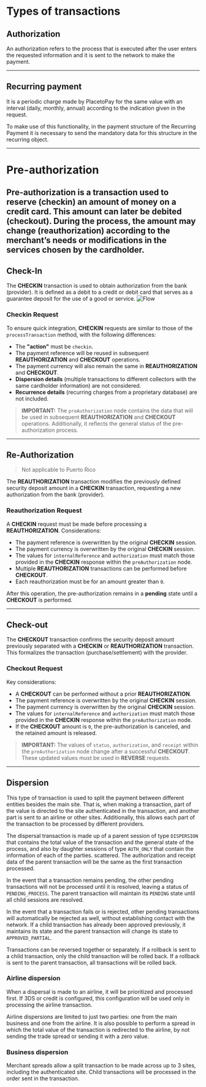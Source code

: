 # Types of transactions

## Authorization
An authorization refers to the process that is executed after the user enters the requested information and it is sent to the network to make the payment.

---

## Recurring payment
It is a periodic charge made by PlacetoPay for the same value with an interval (daily, monthly, annual) according to the indication given in the request.

To make use of this functionality, in the payment structure of the Recurring Payment it is necessary to send the mandatory data for this structure in the recurring object.

---

# Pre-authorization

Pre-authorization is a transaction used to reserve (**checkin**) an amount of money on a credit card. This amount can later be debited (**checkout**). During the process, the amount may change (**reauthorization**) according to the merchant’s needs or modifications in the services chosen by the cardholder. 
---

## Check-In

The **CHECKIN** transaction is used to obtain authorization from the bank (provider). It is defined as a debit to a credit or debit card that serves as a guarantee deposit for the use of a good or service.
![Flow](/GatewayFlow.png)

### Checkin Request

To ensure quick integration, **CHECKIN** requests are similar to those of the `processTransaction` method, with the following differences:

- The **"action"** must be `checkin`.
- The payment reference will be reused in subsequent **REAUTHORIZATION** and **CHECKOUT** operations.
- The payment currency will also remain the same in **REAUTHORIZATION** and **CHECKOUT**.
- **Dispersion details** (multiple transactions to different collectors with the same cardholder information) are not considered.
- **Recurrence details** (recurring charges from a proprietary database) are not included.
 
> **IMPORTANT:** The `preAuthorization` node contains the data that will be used in subsequent **REAUTHORIZATION** and **CHECKOUT** operations. Additionally, it reflects the general status of the pre-authorization process.

---

## Re-Authorization

> Not applicable to Puerto Rico

The **REAUTHORIZATION** transaction modifies the previously defined security deposit amount in a **CHECKIN** transaction, requesting a new authorization from the bank (provider).

### Reauthorization Request

A **CHECKIN** request must be made before processing a **REAUTHORIZATION**. Considerations:

- The payment reference is overwritten by the original **CHECKIN** session.
- The payment currency is overwritten by the original **CHECKIN** session.
- The values for `internalReference` and `authorization` must match those provided in the **CHECKIN** response within the `preAuthorization` node.
- Multiple **REAUTHORIZATION** transactions can be performed before **CHECKOUT**.
- Each reauthorization must be for an amount greater than `0`.
 
After this operation, the pre-authorization remains in a **pending** state until a **CHECKOUT** is performed.

---

## Check-out

The **CHECKOUT** transaction confirms the security deposit amount previously separated with a **CHECKIN** or **REAUTHORIZATION** transaction. This formalizes the transaction (purchase/settlement) with the provider.

### Checkout Request
 
Key considerations:
 
- A **CHECKOUT** can be performed without a prior **REAUTHORIZATION**.
- The payment reference is overwritten by the original **CHECKIN** session.
- The payment currency is overwritten by the original **CHECKIN** session.
- The values for `internalReference` and `authorization` must match those provided in the **CHECKIN** response within the `preAuthorization` node.
- If the **CHECKOUT** amount is `0`, the pre-authorization is canceled, and the retained amount is released.
 
> **IMPORTANT:** The values of `status`, `authorization`, and `receipt` within the `preAuthorization` node change after a successful **CHECKOUT**. These updated values must be used in **REVERSE** requests.

---

## Dispersion

This type of transaction is used to split the payment between different entities besides the main site. That is, when making a transaction, part of the value is directed to the site authenticated in the transaction, and another part is sent to an airline or other sites. Additionally, this allows each part of the transaction to be processed by different providers.

The dispersal transaction is made up of a parent session of type `DISPERSION` that contains the total value of the transaction and the general state of the process, and also by daughter sessions of type `AUTH_ONLY` that contain the information of each of the parties. scattered. The authorization and receipt data of the parent transaction will be the same as the first transaction processed.

In the event that a transaction remains pending, the other pending transactions will not be processed until it is resolved, leaving a status of `PENDING_PROCESS`. The parent transaction will maintain its `PENDING` state until all child sessions are resolved.

In the event that a transaction fails or is rejected, other pending transactions will automatically be rejected as well, without establishing contact with the network. If a child transaction has already been approved previously, it maintains its state and the parent transaction will change its state to `APPROVED_PARTIAL`.

Transactions can be reversed together or separately. If a rollback is sent to a child transaction, only the child transaction will be rolled back. If a rollback is sent to the parent transaction, all transactions will be rolled back.

### Airline dispersion

When a dispersal is made to an airline, it will be prioritized and processed first. If 3DS or credit is configured, this configuration will be used only in processing the airline transaction.

Airline dispersions are limited to just two parties: one from the main business and one from the airline. It is also possible to perform a spread in which the total value of the transaction is redirected to the airline, by not sending the trade spread or sending it with a zero value.

### Business dispersion

Merchant spreads allow a split transaction to be made across up to 3 sites, including the authenticated site. Child transactions will be processed in the order sent in the transaction. 